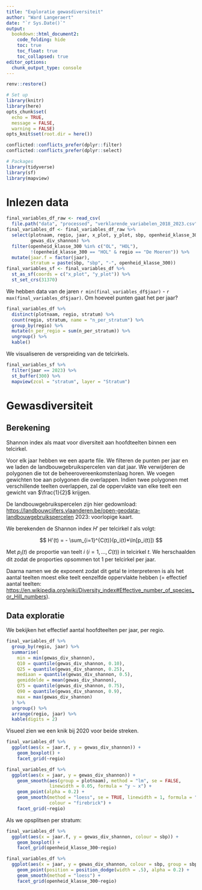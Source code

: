 ```yaml
---
title: "Exploratie gewasdiversiteit"
author: "Ward Langeraert"
date: "`r Sys.Date()`"
output:
  bookdown::html_document2:
    code_folding: hide
    toc: true
    toc_float: true
    toc_collapsed: true
editor_options: 
  chunk_output_type: console
---
```


```r
renv::restore()

# Set up
library(knitr)
library(here)
opts_chunk$set(
  echo = TRUE,
  message = FALSE,
  warning = FALSE)
opts_knit$set(root.dir = here())
```

```r
conflicted::conflicts_prefer(dplyr::filter)
conflicted::conflicts_prefer(dplyr::select)

# Packages
library(tidyverse)
library(sf)
library(mapview)
```

# Inlezen data

```r
final_variables_df_raw <- read_csv(
  file.path("data", "processed", "verklarende_variabelen_2018_2023.csv"))
final_variables_df <- final_variables_df_raw %>%
  select(plotnaam, regio, jaar, x_plot, y_plot, sbp, openheid_klasse_300,
         gewas_div_shannon) %>%
  filter(openheid_klasse_300 %in% c("OL", "HOL"),
         !(openheid_klasse_300 == "HOL" & regio == "De Moeren")) %>%
  mutate(jaar.f = factor(jaar),
         stratum = paste(sbp, "sbp", "-", openheid_klasse_300))
final_variables_sf <- final_variables_df %>%
  st_as_sf(coords = c("x_plot", "y_plot")) %>%
  st_set_crs(31370)
```

We hebben data van de jaren `r min(final_variables_df$jaar)` - `r max(final_variables_df$jaar)`.
Om hoeveel punten gaat het per jaar?

```r
final_variables_df %>%
  distinct(plotnaam, regio, stratum) %>%
  count(regio, stratum, name = "n_per_stratum") %>%
  group_by(regio) %>%
  mutate(n_per_regio = sum(n_per_stratum)) %>%
  ungroup() %>%
  kable()
```

We visualiseren de verspreiding van de telcirkels.

```r
final_variables_sf %>%
  filter(jaar == 2023) %>%
  st_buffer(300) %>%
  mapview(zcol = "stratum", layer = "Stratum")
```

# Gewasdiversiteit
## Berekening

Shannon index als maat voor diversiteit aan hoofdteelten binnen een telcirkel.

Voor elk jaar hebben we een aparte file.
We filteren de punten per jaar en we laden de landbouwgebruikspercelen van dat jaar.
We verwijderen de polygonen die tot de beheerovereenkomstenlaag horen.
We voegen gewichten toe aan polygonen die overlappen.
Indien twee polygonen met verschillende teelten overlappen, zal de oppervlakte van elke teelt een gewicht van $\frac{1}{2}$ krijgen.

De landbouwgebruikspercelen zijn hier gedownload:
<https://landbouwcijfers.vlaanderen.be/open-geodata-landbouwgebruikspercelen>
2023: voorlopige kaart.

We berekenden de Shannon index $H'$ per telcirkel $t$ als volgt:

$$
H'(t) = - \sum_{i=1}^{C(t)}(p_i(t)*\ln[p_i(t)])
$$

Met $p_i(t)$ de proportie van teelt $i$ ($i = 1, ..., C(t)$) in telcirkel $t$.
We herschaalden dit zodat de proporties opsommen tot 1 per telcirkel per jaar.

Daarna namen we de exponent zodat dit getal te interpreteren is als het aantal teelten moest elke teelt eenzelfde oppervlakte hebben (= effectief aantal teelten: <https://en.wikipedia.org/wiki/Diversity_index#Effective_number_of_species_or_Hill_numbers>).

## Data exploratie

We bekijken het effectief aantal hoofdteelten per jaar, per regio.

```r
final_variables_df %>%
  group_by(regio, jaar) %>%
  summarise(
    min = min(gewas_div_shannon),
    Q10 = quantile(gewas_div_shannon, 0.10),
    Q25 = quantile(gewas_div_shannon, 0.25),
    mediaan = quantile(gewas_div_shannon, 0.5),
    gemiddelde = mean(gewas_div_shannon),
    Q75 = quantile(gewas_div_shannon, 0.75),
    Q90 = quantile(gewas_div_shannon, 0.9),
    max = max(gewas_div_shannon)
  ) %>%
  ungroup() %>%
  arrange(regio, jaar) %>%
  kable(digits = 2)
```

Visueel zien we een knik bij 2020 voor beide streken.

```r
final_variables_df %>%
  ggplot(aes(x = jaar.f, y = gewas_div_shannon)) +
    geom_boxplot() +
    facet_grid(~regio)
```

```r
final_variables_df %>%
  ggplot(aes(x = jaar, y = gewas_div_shannon)) +
    geom_smooth(aes(group = plotnaam), method = "lm", se = FALSE,
                linewidth = 0.05, formula = "y ~ x") +
    geom_point(alpha = 0.2) +
    geom_smooth(method = "loess", se = TRUE, linewidth = 1, formula = "y ~ x",
                colour = "firebrick") +
    facet_grid(~regio)
```

Als we opsplitsen per stratum:

```r
final_variables_df %>%
  ggplot(aes(x = jaar.f, y = gewas_div_shannon, colour = sbp)) +
    geom_boxplot() +
    facet_grid(openheid_klasse_300~regio)
```

```r
final_variables_df %>%
  ggplot(aes(x = jaar, y = gewas_div_shannon, colour = sbp, group = sbp)) +
    geom_point(position = position_dodge(width = .5), alpha = 0.2) +
    geom_smooth(method = "loess") +
    facet_grid(openheid_klasse_300~regio)
```


